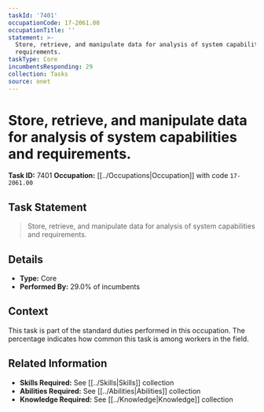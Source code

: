```yaml
---
taskId: '7401'
occupationCode: 17-2061.00
occupationTitle: ''
statement: >-
  Store, retrieve, and manipulate data for analysis of system capabilities and
  requirements.
taskType: Core
incumbentsResponding: 29
collection: Tasks
source: onet
---
```

# Store, retrieve, and manipulate data for analysis of system capabilities and requirements.

**Task ID:** 7401
**Occupation:** [[../Occupations|Occupation]] with code `17-2061.00`

## Task Statement

> Store, retrieve, and manipulate data for analysis of system capabilities and requirements.

## Details

- **Type:** Core
- **Performed By:** 29.0% of incumbents

## Context

This task is part of the standard duties performed in this occupation. The percentage indicates how common this task is among workers in the field.

## Related Information

- **Skills Required:** See [[../Skills|Skills]] collection
- **Abilities Required:** See [[../Abilities|Abilities]] collection
- **Knowledge Required:** See [[../Knowledge|Knowledge]] collection
